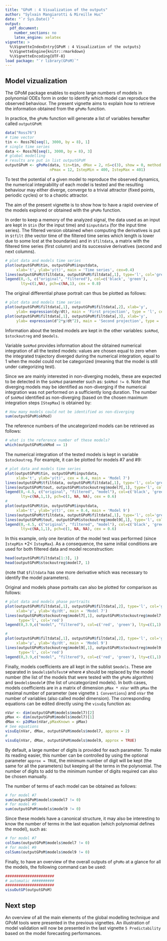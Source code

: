 ```yaml
---
title: "GPoM : 4 Visualization of the outputs"
author: "Sylvain Mangiarotti & Mireille Huc"
date: "`r Sys.Date()`"
output:
  pdf_document:
    number_sections: no
    latex_engine: xelatex
vignette: >
  %\VignetteIndexEntry{GPoM : 4 Visualization of the outputs}
  %\VignetteEngine{knitr::rmarkdown}
  %\VignetteEncoding{UTF-8}
load package: "`r library(GPoM)`"
---
```


## Model vizualization

The GPoM package enables to explore large numbers
of models in polynomial ODEs form in order to identify
which model can reproduce the observed behaviour.
The present vignette aims to explain how to retrieve
the information obtained from the `gPoMo` function.

In practice, the `gPoMo` function will generate
a list of variables hereafter called `outputGPoM`:

```r
data("Ross76")
# time vector
tin <- Ross76[seq(1, 3000, by = 8), 1]
# single time series
data <- Ross76[seq(1, 3000, by = 8), 3]
# global modelling
# results are put in list outputGPoM
outputGPoM <- gPoMo(data, tin=tin, dMax = 2, nS=c(3), show = 0, method = 'rk4',
                    nPmax = 12, IstepMin = 400, IstepMax = 401)
```

To test the potential of a given model to reproduce
the observed dynamics, the numerical integrability
of each model is tested and the resulting behaviour
may either diverge, converge to a trivial attractor
(fixed points, periodic cycles) or to a chaotic attractor.

The aim of the present vignette is to show how to have
a rapid overview of the models explored or obtained
with the `gPoMo` function.

In order to keep a memory of the analyzed signal, the data
used as an input are kept in `$tin` (for the input time)
and `$inputdata` (for the input time series).
The filtered version obtained when computing
the derivatives is put in `$tfilt` (the vector time of
the filtered time series which length is lower due
to some lost at the boundaries) and in `$filtdata`,
a matrix with the filtered time series (first column)
and its successive derivatives (second and next columns).

```r
# plot data and models time series
plot(outputGPoM$tin, outputGPoM$inputdata,
     xlab='t', ylab='y(t)', main = 'Time series', cex=0.4)
lines(outputGPoM$tfiltdata, outputGPoM$filtdata[,1], type='l', col='green')
legend(0,-5, c("original", "filtered"), col=c('black', 'green'), 
       lty=c(1,NA), pch=c(NA,1), cex = 0.8)

```

The original differential phase portrait can thus
be plotted as follows:

```r
# plot data and models time series
plot(outputGPoM$filtdata[,1], outputGPoM$filtdata[,2], xlab='y', 
     ylab= expression(dy/dt), main = 'First projection', type = 'l', cex = 0.4)
plot(outputGPoM$filtdata[,1], outputGPoM$filtdata[,3], xlab='y', 
     ylab= expression(d^2*y/dt^2), main = 'Second projection', type = 'l', cex = 0.4)
```

Information about the tested models are kept in the other
variables: `$okMod`, `$stockoutreg` and `$models`.

Variable `$okMod` provides information about the obtained
numerical integration of all the tested models: values are
chosen equal to zero when the integrated trajectory
diverged during the numerical integration,
equal to 1 when the model could not be categorized
(meaning that the model is still under categorizing
test).

Since we are mainly interested in non-diverging models,
these are expected to be detected in the `$okMod` parameter
such as: `$okMod != 0`. Note that diverging models may be
identified as non-diverging if the numerical integration
was not performed on a sufficiently long duration.
The number of `$okMod` identified as non-diverging
(based on the chosen maximum integration steps `IStepMax`)
is obtained by:

```r
# How many models could not be identified as non-diverging
sum(outputGPoM$okMod)
```

The reference numbers of the uncategorized models can be
retrieved as follows:

```r
# what is the reference number of these models?
which(outputGPoM$okMod == 1)
```

The numerical integration of the tested models is kept
in variable `$stockoutreg`. For example, it can be plotted
for models #7 and #9:

```r
# plot data and models time series
plot(outputGPoM$tin, outputGPoM$inputdata,
     xlab='t', ylab='y(t)', cex = 0.4, main = 'Model 7')
lines(outputGPoM$tfiltdata, outputGPoM$filtdata[,1], type='l', col='green')
lines(outputGPoM$tout, outputGPoM$stockoutreg$model7[,1], type='l', col='red')
legend(0,-4.5, c("original", "filtered", "model"), col=c('black', 'green', 'red'), 
       lty=c(NA,1,1), pch=c(1, NA, NA), cex = 0.6)
#
plot(outputGPoM$tin, outputGPoM$inputdata,
     xlab='t', ylab='y(t)', cex = 0.4, main = 'Model 9')
lines(outputGPoM$tfiltdata, outputGPoM$filtdata[,1], type='l', col='green')
lines(outputGPoM$tout, outputGPoM$stockoutreg$model9[,1], type='l', col='red')
legend(0,-4.5, c("original", "filtered", "model"), col=c('black', 'green', 'red'), 
       lty=c(NA,1,1), pch=c(1, NA, NA), cex = 0.6)
```

In this example, only one iteration of the model test
was performed (since `IstepMin` $* 2 <$ `IstepMax`).
As a consequence, the same initial conditions
are used for both filtered data and model reconstruction:

```r
head(outputGPoM$filtdata[1:3], 1)
head(outputGPoM$stockoutreg$model7, 1)
```

(note that `$filtdata` has one more derivative
which was necessary to identify the model
parameters).

Original and models phase portraits can also
be plotted for comparison as follows:

```r
# plot data and models phase portraits
plot(outputGPoM$filtdata[,1], outputGPoM$filtdata[,2], type='l', col='green',
     xlab='y', ylab='dy/dt', main = 'Model 7')
lines(outputGPoM$stockoutreg$model7[,1], outputGPoM$stockoutreg$model7[,2],
      type='l', col='red')
legend(0,3.9,c("model", "filtered"), col=c('red', 'green'), lty=c(1,1), cex=0.6)

#
plot(outputGPoM$filtdata[,1], outputGPoM$filtdata[,2], type='l', col='green',
     xlab='y', ylab='dy/dt', main = 'Model 9')
lines(outputGPoM$stockoutreg$model9[,1], outputGPoM$stockoutreg$model9[,2],
      type='l', col='red')
legend(0,3.9,c("model", "filtered"), col=c('red', 'green'), lty=c(1,1), cex=0.6)

```

Finally, models coefficients are all kept in the sublist
`$models`. These are separated in `$models$mToTest#`
where `#` should be replaced by the model number
(the list of the models that were tested with
the `gPoMo` algorithm) and `$models$model#`
(the list of uncategorized models).
In both cases, models coefficients are in a matrix
of dimension `pMax * nVar` with `pMax` the maximal
number of parameter (see vignette `1 Conventions`) and
`nVar` the number of variables (also called model
dimension).
The corresponding equations can be edited directly
using the `visuEq` function as:

```r
nVar <- dim(outputGPoM$models$model7)[2]
pMax <- dim(outputGPoM$models$model7)[1]
dMax <- p2dMax(nVar,pMaxKnown = pMax)
# See equations
visuEq(nVar, dMax, outputGPoM$models$model7, approx = 2)
#
visuEq(nVar, dMax, outputGPoM$models$model9, approx = TRUE)
```

By default, a large number of digits is provided for each
parameter.
To make its reading easier, this number can be controlled
by using the optional parameter `approx = TRUE`, 
the minimum number of digit will be kept (the same for
all the parameters) but keeping all the terms in the
polynomial.
The number of digits to add to the minimum number of digits
required can also be chosen manually.

The number of terms of each model can be obtained as follows:

```r
# for model #7
sum(outputGPoM$models$model7 != 0)
# for model #9
sum(outputGPoM$models$model9 != 0)
```

Since these models have a canonical structure, it may also
be interesting to know the number of terms in the last
equation (which polynomial defines the model), such as:

```r
# for model #7
colSums(outputGPoM$models$model7 != 0)
# for model #9
colSums(outputGPoM$models$model9 != 0)
```

Finally, to have an overview of the overall outputs
of `gPoMo` at a glance for all the models, the following
command can be used:

```r
######################
# automatic ##########
######################
visuOutGP(outputGPoM)
```

## Next step

An overview of all the main elements of the global
modelling technique and GPoM tools were presented
in the previous vignettes.
An illustration of model validation will now be
presented in the last vignette `5 Predictability`
based on the model forecasting performances.
